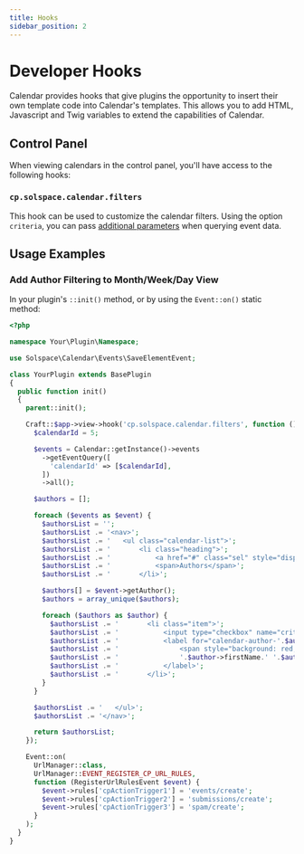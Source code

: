 ```yaml
---
title: Hooks
sidebar_position: 2
---
```



# Developer Hooks

Calendar provides hooks that give plugins the opportunity to insert their own template code into Calendar's templates. This allows you to add HTML, Javascript and Twig variables to extend the capabilities of Calendar.

## Control Panel

When viewing calendars in the control panel, you'll have access to the following hooks:

### `cp.solspace.calendar.filters`<Badge type="feature" text="4.0.3+" />

This hook can be used to customize the calendar filters. Using the option `criteria`, you can pass [additional parameters](../templates/queries/events.mdx#parameters) when querying event data.

## Usage Examples

### Add Author Filtering to Month/Week/Day View

In your plugin's `::init()` method, or by using the `Event::on()` static method:

```php showLineNumbers
<?php

namespace Your\Plugin\Namespace;

use Solspace\Calendar\Events\SaveElementEvent;

class YourPlugin extends BasePlugin
{
  public function init()
  {
    parent::init();

    Craft::$app->view->hook('cp.solspace.calendar.filters', function () {
      $calendarId = 5;

      $events = Calendar::getInstance()->events
        ->getEventQuery([
          'calendarId' => [$calendarId],
        ])
        ->all();

      $authors = [];

      foreach ($events as $event) {
        $authorsList = '';
        $authorsList .= '<nav>';
        $authorsList .= '   <ul class="calendar-list">';
        $authorsList .= '       <li class="heading">';
        $authorsList .= '           <a href="#" class="sel" style="display: none;">Authors</a>';
        $authorsList .= '           <span>Authors</span>';
        $authorsList .= '       </li>';

        $authors[] = $event->getAuthor();
        $authors = array_unique($authors);

        foreach ($authors as $author) {
          $authorsList .= '       <li class="item">';
          $authorsList .= '           <input type="checkbox" name="criteria[authorId][]" id="calendar-author-'.$author->id.'" value="'.$author->id.'" />';
          $authorsList .= '           <label for="calendar-author-'.$author->id.'">';
          $authorsList .= '               <span style="background: red; color: white; border-color: black;"></span>';
          $authorsList .= '               '.$author->firstName.' '.$author->lastName;
          $authorsList .= '           </label>';
          $authorsList .= '       </li>';
        }
      }

      $authorsList .= '   </ul>';
      $authorsList .= '</nav>';

      return $authorsList;
    });

    Event::on(
      UrlManager::class,
      UrlManager::EVENT_REGISTER_CP_URL_RULES,
      function (RegisterUrlRulesEvent $event) {
        $event->rules['cpActionTrigger1'] = 'events/create';
        $event->rules['cpActionTrigger2'] = 'submissions/create';
        $event->rules['cpActionTrigger3'] = 'spam/create';
      }
    );
  }
}
```
